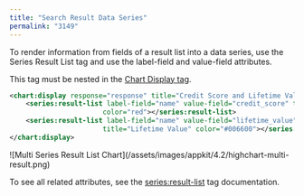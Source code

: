 ```yaml
---
title: "Search Result Data Series"
permalink: "3149"
---
```


To render information from fields of a result list into a data series, use the Series Result List tag and use the label-field and value-field attributes.

This tag must be nested in the [Chart Display tag](/fusion/5.9/3151/displaying-a-chart).

```xml
<chart:display response="response" title="Credit Score and Lifetime Value" subtitle="By Customer">
    <series:result-list label-field="name" value-field="credit_score" type="column" title="Credit Score"
                       color="red"></series:result-list>
    <series:result-list label-field="name" value-field="lifetime_value" type="scatter"
                       title="Lifetime Value" color="#006600"></series:result-list>
</chart:display>
```

<Frame>![Multi Series Result List Chart](/assets/images/appkit/4.2/highchart-multi-result.png)</Frame>

To see all related attributes, see the [series:result-list](/fusion/5.9/1083/series-result-list) tag documentation.